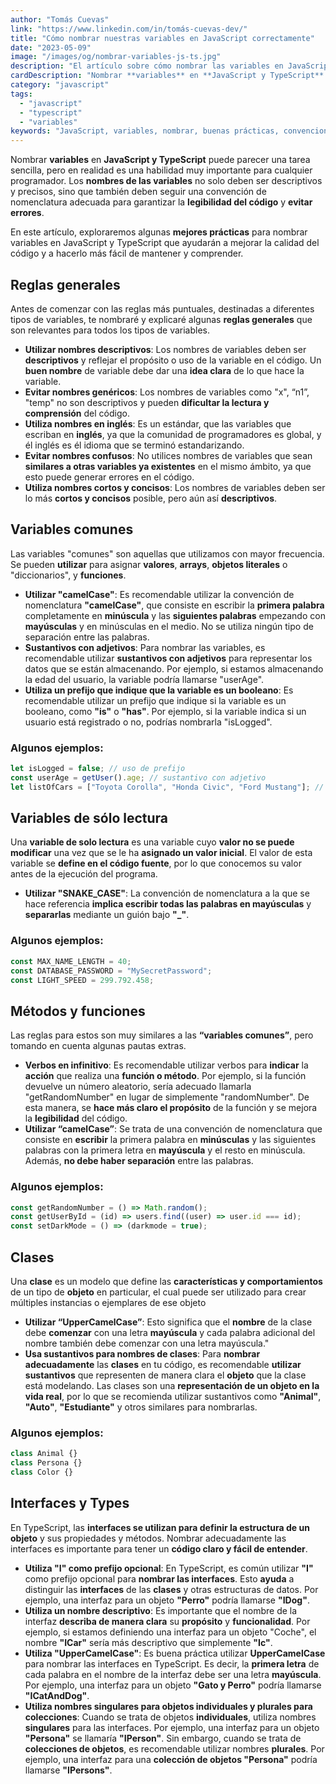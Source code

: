 ```yaml
---
author: "Tomás Cuevas"
link: "https://www.linkedin.com/in/tomás-cuevas-dev/"
title: "Cómo nombrar nuestras variables en JavaScript correctamente"
date: "2023-05-09"
image: "/images/og/nombrar-variables-js-ts.jpg"
description: "El artículo sobre cómo nombrar las variables en JavaScript es una guía detallada y completa que ofrece las mejores prácticas y reglas para nombrar las variables de manera efectiva y consistente en el lenguaje de programación JavaScript."
cardDescription: "Nombrar **variables** en **JavaScript y TypeScript** puede parecer una tarea sencilla, pero en realidad es una habilidad muy importante para cualquier programador. Los **nombres de las variables** no solo deben ser descriptivos y precisos, sino que también deben seguir una convención de nomenclatura adecuada para garantizar la **legibilidad del código** y **evitar errores**."
category: "javascript"
tags:
  - "javascript"
  - "typescript"
  - "variables"
keywords: "JavaScript, variables, nombrar, buenas prácticas, convenciones, camelCase, snake_case, PascalCase, legibilidad, mantenibilidad, claridad, coherencia, significado, longitud, abreviaciones, contexto, palabras clave, nombres reservados, estándares, estilo, código limpio, programación."
---
```


Nombrar **variables** en **JavaScript y TypeScript** puede parecer una tarea sencilla, pero en realidad es una habilidad muy importante para cualquier programador. Los **nombres de las variables** no solo deben ser descriptivos y precisos, sino que también deben seguir una convención de nomenclatura adecuada para garantizar la **legibilidad del código** y **evitar errores**.

En este artículo, exploraremos algunas **mejores prácticas** para nombrar variables en JavaScript y TypeScript que ayudarán a mejorar la calidad del código y a hacerlo más fácil de mantener y comprender.

## Reglas generales

Antes de comenzar con las reglas más puntuales, destinadas a diferentes tipos de variables, te nombraré y explicaré algunas **reglas generales** que son relevantes para todos los tipos de variables.

- **Utilizar nombres descriptivos**: Los nombres de variables deben ser **descriptivos** y reflejar el propósito o uso de la variable en el código. Un **buen nombre** de variable debe dar una **idea clara** de lo que hace la variable.
- **Evitar nombres genéricos**: Los nombres de variables como "x", “n1”, "temp" no son descriptivos y pueden **dificultar la lectura y comprensión** del código.
- **Utiliza nombres en inglés**: Es un estándar, que las variables que escriban en **inglés**, ya que la comunidad de programadores es global, y él inglés es él idioma que se terminó estandarizando.
- **Evitar nombres confusos**: No utilices nombres de variables que sean **similares a otras variables ya existentes** en el mismo ámbito, ya que esto puede generar errores en el código.
- **Utiliza nombres cortos y concisos**: Los nombres de variables deben ser lo más **cortos y concisos** posible, pero aún así **descriptivos**.

## Variables comunes

Las variables "comunes" son aquellas que utilizamos con mayor frecuencia. Se pueden **utilizar** para asignar **valores**, **arrays**, **objetos literales** o "diccionarios", y **funciones**.

- **Utilizar "camelCase"**: Es recomendable utilizar la convención de nomenclatura **"camelCase"**, que consiste en escribir la **primera palabra** completamente en **minúscula** y las **siguientes palabras** empezando con **mayúsculas** y en minúsculas en el medio. No se utiliza ningún tipo de separación entre las palabras.
- **Sustantivos con adjetivos**: Para nombrar las variables, es recomendable utilizar **sustantivos con adjetivos** para representar los datos que se están almacenando. Por ejemplo, si estamos almacenando la edad del usuario, la variable podría llamarse "userAge".
- **Utiliza un prefijo que indique que la variable es un booleano**: Es recomendable utilizar un prefijo que indique si la variable es un booleano, como **"is"** o **"has"**. Por ejemplo, si la variable indica si un usuario está registrado o no, podrías nombrarla "isLogged".

### Algunos ejemplos:

```js
let isLogged = false; // uso de prefijo
const userAge = getUser().age; // sustantivo con adjetivo
let listOfCars = ["Toyota Corolla", "Honda Civic", "Ford Mustang"]; // sustantivo con adjetivo
```

## Variables de sólo lectura

Una **variable de solo lectura** es una variable cuyo **valor no se puede modificar** una vez que se le ha **asignado un valor inicial**. El valor de esta variable se **define en el código fuente**, por lo que conocemos su valor antes de la ejecución del programa.

- **Utilizar "SNAKE_CASE"**: La convención de nomenclatura a la que se hace referencia **implica escribir todas las palabras en mayúsculas** y **separarlas** mediante un guión bajo **"\_"**.

### Algunos ejemplos:

```js
const MAX_NAME_LENGTH = 40;
const DATABASE_PASSWORD = "MySecretPassword";
const LIGHT_SPEED = 299.792.458;
```

## Métodos y funciones

Las reglas para estos son muy similares a las **“variables comunes”**, pero tomando en cuenta algunas pautas extras.

- **Verbos en infinitivo**: Es recomendable utilizar verbos para **indicar** la **acción** que realiza una **función o método**. Por ejemplo, si la función devuelve un número aleatorio, sería adecuado llamarla "getRandomNumber" en lugar de simplemente "randomNumber". De esta manera, se **hace más claro el propósito** de la función y se mejora la **legibilidad** del código.
- **Utilizar “camelCase”**: Se trata de una convención de nomenclatura que consiste en **escribir** la primera palabra en **minúsculas** y las siguientes palabras con la primera letra en **mayúscula** y el resto en minúscula. Además, **no debe haber separación** entre las palabras.

### Algunos ejemplos:

```js
const getRandomNumber = () => Math.random();
const getUserById = (id) => users.find((user) => user.id === id);
const setDarkMode = () => (darkmode = true);
```

## Clases

Una **clase** es un modelo que define las **características y comportamientos** de un tipo de **objeto** en particular, el cual puede ser utilizado para crear múltiples instancias o ejemplares de ese objeto

- **Utilizar “UpperCamelCase”**: Esto significa que el **nombre** de la clase debe **comenzar** con una letra **mayúscula** y cada palabra adicional del nombre también debe comenzar con una letra mayúscula."
- **Usa sustantivos para nombres de clases**: Para **nombrar adecuadamente** las **clases** en tu código, es recomendable **utilizar sustantivos** que representen de manera clara el **objeto** que la clase está modelando. Las clases son una **representación de un objeto en la vida real**, por lo que se recomienda utilizar sustantivos como **"Animal"**, **"Auto"**, **"Estudiante"** y otros similares para nombrarlas.

### Algunos ejemplos:

```js
class Animal {}
class Persona {}
class Color {}
```

## Interfaces y Types

En TypeScript, las **interfaces se utilizan para definir la estructura de un objeto** y sus propiedades y métodos. Nombrar adecuadamente las interfaces es importante para tener un **código claro y fácil de entender**.

- **Utiliza "I" como prefijo opcional**: En TypeScript, es común utilizar **"I"** como prefijo opcional para **nombrar las interfaces**. Esto **ayuda** a distinguir las **interfaces** de las **clases** y otras estructuras de datos. Por ejemplo, una interfaz para un objeto **"Perro"** podría llamarse **"IDog"**.
- **Utiliza un nombre descriptivo**: Es importante que el nombre de la interfaz **describa de manera clara** su **propósito** y **funcionalidad**. Por ejemplo, si estamos definiendo una interfaz para un objeto "Coche", el nombre **"ICar"** sería más descriptivo que simplemente **"Ic"**.
- **Utiliza "UpperCamelCase"**: Es buena práctica utilizar **UpperCamelCase** para nombrar las interfaces en TypeScript. Es decir, la **primera letra** de cada palabra en el nombre de la interfaz debe ser una letra **mayúscula**. Por ejemplo, una interfaz para un objeto **"Gato y Perro"** podría llamarse **"ICatAndDog"**.
- **Utiliza nombres singulares para objetos individuales y plurales para colecciones**: Cuando se trata de objetos **individuales**, utiliza nombres **singulares** para las interfaces. Por ejemplo, una interfaz para un objeto **"Persona"** se llamaría **"IPerson"**. Sin embargo, cuando se trata de **colecciones de objetos**, es recomendable utilizar nombres **plurales**. Por ejemplo, una interfaz para una **colección de objetos "Persona"** podría llamarse **"IPersons"**.
